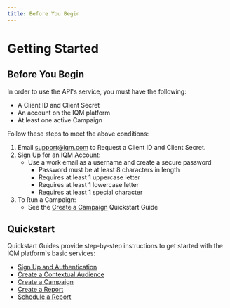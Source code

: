 ```yaml
---
title: Before You Begin
---
```



# Getting Started

## Before You Begin

In order to use the API's service, you must have the following:

* A Client ID and Client Secret
* An account on the IQM platform
* At least one active Campaign


Follow these steps to meet the above conditions:

1. Email [support@iqm.com<ExternalLink />](mailto:support@iqm.com) to Request a Client ID and Client Secret. 
1. [Sign Up](/Quickstart%20Guides/Authentication-Quickstart-Guide) for an IQM Account:
   * Use a work email as a username and create a secure password
     * Password must be at least 8 characters in length
     * Requires at least 1 uppercase letter
     * Requires at least 1 lowercase letter
     * Requires at least 1 special character
1. To Run a Campaign:
   * See the [Create a Campaign](/Quickstart%20Guides/Create-a-Campaign-Quickstart) Quickstart Guide

## Quickstart

Quickstart Guides provide step-by-step instructions to get started with the IQM platform's basic services:

* [Sign Up and Authentication](/Quickstart%20Guides/Authentication-Quickstart-Guide)
* [Create a Contextual Audience](/Quickstart%20Guides/Contextual-Audience-Quickstart)
* [Create a Campaign](/Quickstart%20Guides/Create-a-Campaign-Quickstart)
* [Create a Report](/Quickstart%20Guides/Reporting-API-Quickstart-Guide)
* [Schedule a Report](/Quickstart%20Guides/Schedule-Report-API-Quickstart-Guide)
